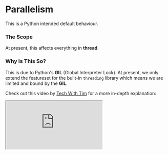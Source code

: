 
# Parallelism

<Callout type="warning">This is a Python intended default behaviour.</Callout>

### The Scope

At present, this affects everything in **thread**.

### Why Is This So?

This is due to Python's **GIL** (Global Interpreter Lock).
At present, we only extend the featureset for the built-in `threading` library which means we are limited and bound by the **GIL**.

Check out this video by [Tech With Tim](https://www.youtube.com/@TechWithTim) for a more in-depth explanation:

<div className='mt-5'>
  <iframe
    className='aspect-video w-full'
    src='https://www.youtube.com/embed/XVcRQ6T9RHo'
    allow='accelerometer; autoplay; clipboard-write; encrypted-media; gyroscope; picture-in-picture'
    allowFullScreen
  />

  <span className='text-sm text-center'>
    (Thanks Tim for letting us embed your video!)
  </span>
</div>

### What Does This Mean?

This means that threaded processes will only be able to fully utilise the one main Interpreter.
Threaded processes still are able to run simultaneously with other processes, just limited to one Interpreter.

### What If I Want True Parallel?

As outlined in the video above, you can achieve this with Python's built-in `multiprocessing` library.

### Are There Plans to Provide True Parallelism in the Future?

Yes, and we are planning to add support for this in the future.

If you would like to help us with this or are simply interested, find out more [here](/#contributing).
